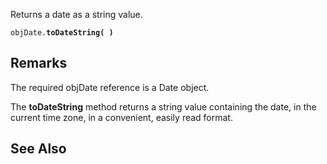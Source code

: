 Returns a date as a string value.

 objDate.'''toDateString( )'''

==Remarks==
The required objDate reference is a Date object.

The '''toDateString''' method returns a string value containing the date, in the current time zone, in a convenient, easily read format.


==See Also==

              

              
